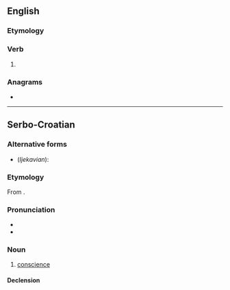 ==English==

===Etymology===
{{suffix|en|save|est}}

===Verb===
{{head|en|verb form}}

# {{en-archaic second-person singular of|save}}

===Anagrams===
* {{anagrams|en|a=aesstv|staves|vestas}}

----

==Serbo-Croatian==

===Alternative forms===
* (''Ijekavian''): {{l|sh|sávjest}}

===Etymology===
From {{etyl|cu|sh}} {{m|cu|съвѣсть}}.

===Pronunciation===
* {{IPA|/sǎːʋest/|lang=sh}}
* {{hyphenation|sa|vest|lang=sh}}

===Noun===
{{sh-noun|g=f|head=sávest}}

# [[conscience]]

====Declension====
{{sh-decl-noun
|savest|savesti
|savesti|savesti
|savesti|savestima
|savest|savesti
|savesti|savesti
|savesti|savestima
|savešću / savesti|savestima
}}